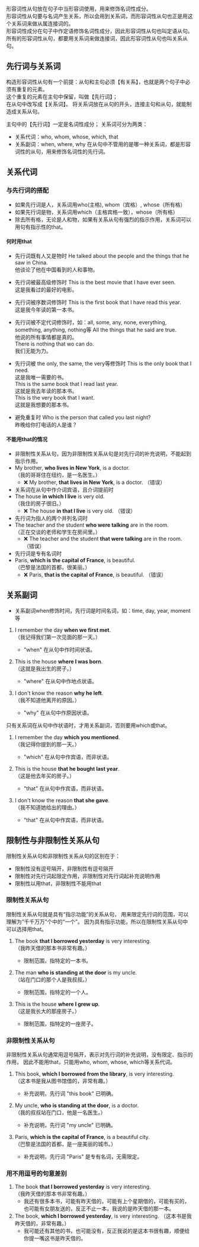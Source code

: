 形容词性从句放在句子中当形容词使用，用来修饰名词性成分。  
形容词性从句要与名词产生关系，所以会用到关系词，而形容词性从句也正是用这个关系词来做从属连接词的。  
形容词性成分在句子中作定语修饰名词性成分，因此形容词性从句也叫定语从句。  
所有的形容词性从句，都要用关系词来做连接词，因此形容词性从句也叫关系从句。

## 先行词与关系词  
构造形容词性从句有一个前提：从句和主句必须【有关系】，也就是两个句子中必须有重复的元素。  
这个重复的元素在主句中保留，叫做【先行词】；  
在从句中改写成【关系词】。
将关系词放在从句的开头，连接主句和从句，就能制造成关系从句。

主句中的【先行词】一定是名词性成分；
关系词可分为两类：
- 关系代词：who, whom, whose, which, that
- 关系副词：when, where, why
在从句中不管用的是哪一种关系词，都是形容词性的从句，用来修饰名词性的先行词。

## 关系代词
### 与先行词的搭配
- 如果先行词是人，关系词用who(主格), whom（宾格）, whose（所有格）  
- 如果先行词是物，关系词用which（主格宾格一致），whose（所有格）   
- 除去所有格，无论是人和物，如果有关系从句有强烈的指示作用，关系词可以用句有指示性的that。  
#### 何时用that
- 先行词既有人又是物时
He talked about the people and the things that he saw in China.  
他谈论了他在中国看到的人和事物。  

- 先行词被最高级修饰时
This is the best movie that I have ever seen.  
这是我看过的最好的电影。  

- 先行词被序数词修饰时
This is the first book that I have read this year.  
这是我今年读的第一本书。  

- 先行词被不定代词修饰时，如：all, some, any, none, everything, something, anything, nothing等
All the things that he said are true.  
他说的所有事情都是真的。  
There is nothing that wo can do.  
我们无能为力。  

- 先行词被 the only, the same, the very等修饰时
This is the only book that I need.  
这是我唯一需要的书。  
This is the same book that I read last year.  
这就是我去年读的那本书。  
This is the very book that I want.  
这就是我想要的那本书。  

- 避免重复时
Who is the person that called you last night?  
昨晚给你打电话的人是谁？  

#### 不能用that的情况
- 非限制性关系从句，因为非限制性关系从句是对先行词的补充说明，不能起到指示作用。   
- My brother, **who lives in New York**, is a doctor.  
     （我的哥哥住在纽约，是一名医生。）  
   - ❌ My brother, **that lives in New York**, is a doctor. （错误）
- 关系词在从句中作介词宾语，且介词提前时  
- The house **in which I live** is very old.  
     （我住的房子很旧。）  
   - ❌ The house **in that I live** is very old. （错误） 
- 先行词为指人的两个并列名词时   
- The teacher and the student **who were talking** are in the room.  
     （正在交谈的老师和学生在房间里。）  
   - ❌ The teacher and the student **that were talking** are in the room. （错误）
- 先行词是专有名词时  
- Paris, **which is the capital of France**, is beautiful.  
     （巴黎是法国的首都，很美丽。）  
   - ❌ Paris, **that is the capital of France**, is beautiful. （错误）

## 关系副词
- 关系副词when修饰时间，先行词是时间名词，如：time, day, year, moment等
1. I remember the day **when we first met**.  
   （我记得我们第一次见面的那一天。）  
   - "when" 在从句中作时间状语。

2. This is the house **where I was born**.  
   （这就是我出生的房子。）  
   - "where" 在从句中作地点状语。

3. I don't know the reason **why he left**.  
   （我不知道他离开的原因。）  
   - "why" 在从句中作原因状语。

只有关系词在从句中作状语时，才用关系副词，否则要用which或that。
1. I remember the day **which you mentioned**.  
   （我记得你提到的那一天。）  
   - "which" 在从句中作宾语，而非状语。

2. This is the house **that he bought last year**.  
   （这是他去年买的房子。）  
   - "that" 在从句中作宾语，而非状语。

3. I don't know the reason **that she gave**.  
   （我不知道她给出的理由。）  
   - "that" 在从句中作宾语，而非状语。

## 限制性与非限制性关系从句
限制性关系从句和非限制性关系从句的区别在于：
- 限制性没有逗号隔开，非限制性有逗号隔开
- 限制性对先行词起限定作用，非限制性对先行词起补充说明作用
- 限制性以用that，非限制性不能用that
### 限制性关系从句
限制性关系从句就是具有“指示功能”的关系从句，
用来限定先行词的范围，可以理解为“千千万万”个中的“一个”。
因为具有指示功能，所以在限制性关系从句中可以选择用that。
1. The book **that I borrowed yesterday** is very interesting.  
   （我昨天借的那本书非常有趣。）  
   - 限制范围，指特定的一本书。

2. The man **who is standing at the door** is my uncle.  
   （站在门口的那个人是我叔叔。）  
   - 限制范围，指特定的一个人。

3. This is the house **where I grew up**.  
   （这是我长大的那座房子。）  
   - 限制范围，指特定的一座房子。


### 非限制性关系从句
非限制性关系从句通常用逗号隔开，表示对先行词的补充说明，没有限定、指示的作用，
因此不能用that，只能用who, whom, whose, which等关系代词。

1. This book, **which I borrowed from the library**, is very interesting.  
   （这本书是我从图书馆借的，非常有趣。）  
   - 补充说明，先行词 "this book" 已明确。

2. My uncle, **who is standing at the door**, is a doctor.  
   （我的叔叔站在门口，他是一名医生。）  
   - 补充说明，先行词 "my uncle" 已明确。

3. Paris, **which is the capital of France**, is a beautiful city.  
   （巴黎是法国的首都，是一座美丽的城市。）  
   - 补充说明，先行词 "Paris" 是专有名词，无需限定。

### 用不用逗号的句意差别
1. The book **that I borrowed yesterday** is very interesting.  
   （我昨天借的那本书非常有趣。）  
   - 我还有很多本书，可能有昨天借的，可能有上个星期借的，可能有买的，也可能有女朋友送的，反正不止一本，我说的是昨天借的那一本。
2. The book, **which I borrowed yesterday**, is very interesting.
   （这本书是我昨天借的，非常有趣。）  
   - 我可能还有其他的书，也可能没有，反正我说的是这本书很有趣，顺便给你提一嘴这书是昨天借的。
